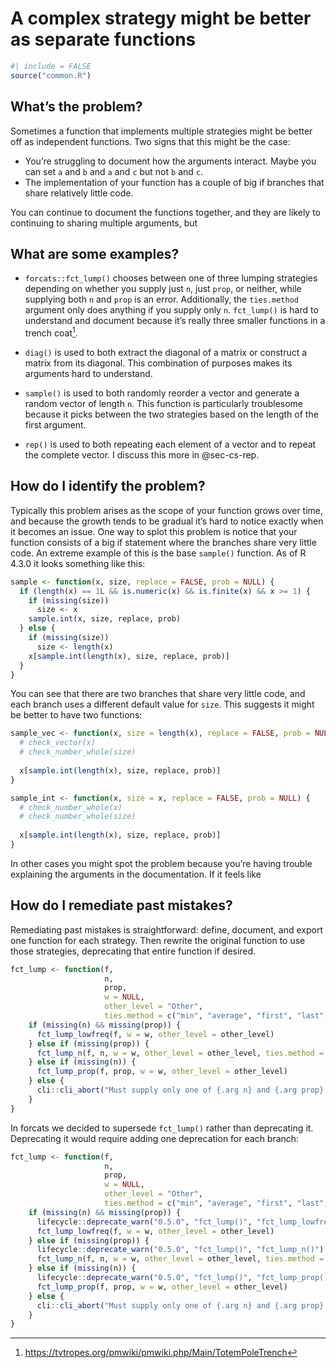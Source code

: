 # A complex strategy might be better as separate functions {#sec-strategy-functions}

```r
#| include = FALSE
source("common.R")
```

## What's the problem?

Sometimes a function that implements multiple strategies might be better off as independent functions.
Two signs that this might be the case:

-   You're struggling to document how the arguments interact. Maybe you can set `a` and `b` and `a` and `c` but not `b` and `c`.
-   The implementation of your function has a couple of big if branches that share relatively little code.

You can continue to document the functions together, and they are likely to continuing to sharing multiple arguments, but

## What are some examples?

-   `forcats::fct_lump()` chooses between one of three lumping strategies depending on whether you supply just `n`, just `prop`, or neither, while supplying both `n` and `prop` is an error.
    Additionally, the `ties.method` argument only does anything if you supply only `n`.
    `fct_lump()` is hard to understand and document because it's really three smaller functions in a trench coat[^strategy-functions-1].

-   `diag()` is used to both extract the diagonal of a matrix or construct a matrix from its diagonal.
    This combination of purposes makes its arguments hard to understand.

-   `sample()` is used to both randomly reorder a vector and generate a random vector of length `n`.
    This function is particularly troublesome because it picks between the two strategies based on the length of the first argument.

-   `rep()` is used to both repeating each element of a vector and to repeat the complete vector.
    I discuss this more in @sec-cs-rep.

[^strategy-functions-1]: <https://tvtropes.org/pmwiki/pmwiki.php/Main/TotemPoleTrench>

## How do I identify the problem?

Typically this problem arises as the scope of your function grows over time, and because the growth tends to be gradual it's hard to notice exactly when it becomes an issue.
One way to splot this problem is notice that your function consists of a big if statement where the branches share very little code.
An extreme example of this is the base `sample()` function.
As of R 4.3.0 it looks something like this:

```r
sample <- function(x, size, replace = FALSE, prob = NULL) {
  if (length(x) == 1L && is.numeric(x) && is.finite(x) && x >= 1) {
    if (missing(size))
      size <- x
    sample.int(x, size, replace, prob)
  } else {
    if (missing(size))
      size <- length(x)
    x[sample.int(length(x), size, replace, prob)]
  }
}
```

You can see that there are two branches that share very little code, and each branch uses a different default value for `size`.
This suggests it might be better to have two functions:

```r
sample_vec <- function(x, size = length(x), replace = FALSE, prob = NULL) {
  # check_vector(x)
  # check_number_whole(size)
  
  x[sample.int(length(x), size, replace, prob)]
}

sample_int <- function(x, size = x, replace = FALSE, prob = NULL) {
  # check_number_whole(x)
  # check_number_whole(size)
  
  x[sample.int(length(x), size, replace, prob)]
}
```

In other cases you might spot the problem because you're having trouble explaining the arguments in the documentation.
If it feels like

## How do I remediate past mistakes?

Remediating past mistakes is straightforward: define, document, and export one function for each strategy.
Then rewrite the original function to use those strategies, deprecating that entire function if desired.

```r
fct_lump <- function(f,
                     n,
                     prop,
                     w = NULL,
                     other_level = "Other",
                     ties.method = c("min", "average", "first", "last", "random", "max")) {
    if (missing(n) && missing(prop)) {
      fct_lump_lowfreq(f, w = w, other_level = other_level)
    } else if (missing(prop)) {
      fct_lump_n(f, n, w = w, other_level = other_level, ties.method = ties.method)
    } else if (missing(n)) {
      fct_lump_prop(f, prop, w = w, other_level = other_level)
    } else {
      cli::cli_abort("Must supply only one of {.arg n} and {.arg prop}.")
    }
}
```

In forcats we decided to supersede `fct_lump()` rather than deprecating it.
Deprecating it would require adding one deprecation for each branch:

```r
fct_lump <- function(f,
                     n,
                     prop,
                     w = NULL,
                     other_level = "Other",
                     ties.method = c("min", "average", "first", "last", "random", "max")) {
    if (missing(n) && missing(prop)) {
      lifecycle::deprecate_warn("0.5.0", "fct_lump()", "fct_lump_lowfreq()")
      fct_lump_lowfreq(f, w = w, other_level = other_level)
    } else if (missing(prop)) {
      lifecycle::deprecate_warn("0.5.0", "fct_lump()", "fct_lump_n()")
      fct_lump_n(f, n, w = w, other_level = other_level, ties.method = ties.method)
    } else if (missing(n)) {
      lifecycle::deprecate_warn("0.5.0", "fct_lump()", "fct_lump_prop()")
      fct_lump_prop(f, prop, w = w, other_level = other_level)
    } else {
      cli::cli_abort("Must supply only one of {.arg n} and {.arg prop}.")
    }
}
```
